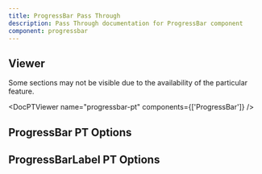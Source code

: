 ```yaml
---
title: ProgressBar Pass Through
description: Pass Through documentation for ProgressBar component
component: progressbar
---
```


## Viewer

Some sections may not be visible due to the availability of the particular feature.

<DocPTViewer name="progressbar-pt" components={['ProgressBar']} />

## ProgressBar PT Options

<DocTable name="ProgressBar" category="pt" />

## ProgressBarLabel PT Options

<DocTable name="ProgressBarLabel" category="pt" />
